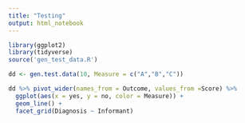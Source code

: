 ---
title: "Testing"
output: html_notebook
---

```{r}
library(ggplot2)
library(tidyverse)
source('gen_test_data.R')

dd <- gen.test.data(10, Measure = c("A","B","C"))

dd %>% pivot_wider(names_from = Outcome, values_from =Score) %>%
  ggplot(aes(x = yes, y = no, color = Measure)) +
  geom_line() +
  facet_grid(Diagnosis ~ Informant)
```

